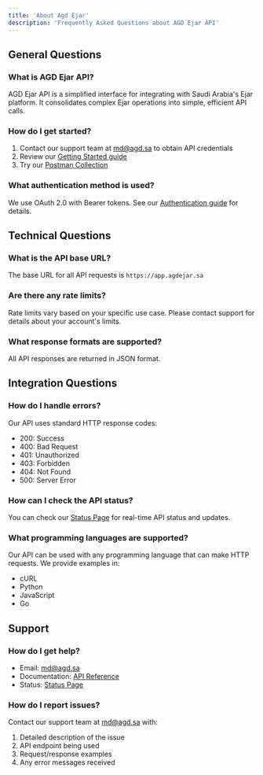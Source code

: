 ```yaml
---
title: 'About Agd Ejar'
description: 'Frequently Asked Questions about AGD Ejar API'
---
```


## General Questions

### What is AGD Ejar API?
AGD Ejar API is a simplified interface for integrating with Saudi Arabia's Ejar platform. It consolidates complex Ejar operations into simple, efficient API calls.

### How do I get started?
1. Contact our support team at [md@agd.sa](mailto:md@agd.sa) to obtain API credentials
2. Review our [Getting Started guide](/api-reference/getting-started)
3. Try our [Postman Collection](https://documenter.getpostman.com/view/34108325/2sA3kd9GpM)

### What authentication method is used?
We use OAuth 2.0 with Bearer tokens. See our [Authentication guide](/api-reference/auth/oauth-token) for details.

## Technical Questions

### What is the API base URL?
The base URL for all API requests is `https://app.agdejar.sa`

### Are there any rate limits?
Rate limits vary based on your specific use case. Please contact support for details about your account's limits.

### What response formats are supported?
All API responses are returned in JSON format.

## Integration Questions

### How do I handle errors?
Our API uses standard HTTP response codes:
- 200: Success
- 400: Bad Request
- 401: Unauthorized
- 403: Forbidden
- 404: Not Found
- 500: Server Error

### How can I check the API status?
You can check our [Status Page](https://stats.uptimerobot.com/koyjLJpRaj) for real-time API status and updates.

### What programming languages are supported?
Our API can be used with any programming language that can make HTTP requests. We provide examples in:
- cURL
- Python
- JavaScript
- Go

## Support

### How do I get help?
- Email: [md@agd.sa](mailto:md@agd.sa)
- Documentation: [API Reference](/api-reference/introduction)
- Status: [Status Page](https://stats.uptimerobot.com/koyjLJpRaj)

### How do I report issues?
Contact our support team at [md@agd.sa](mailto:md@agd.sa) with:
1. Detailed description of the issue
2. API endpoint being used
3. Request/response examples
4. Any error messages received 